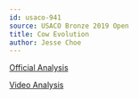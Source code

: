 ```yaml
---
id: usaco-941
source: USACO Bronze 2019 Open
title: Cow Evolution
author: Jesse Choe
---
```


[Official Analysis](http://www.usaco.org/current/data/sol_evolution_bronze_open19.html)

[Video Analysis](https://youtu.be/4YTijr0BbrA)
